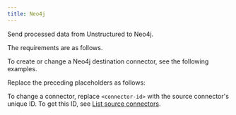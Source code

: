 ```yaml
---
title: Neo4j
---
```


Send processed data from Unstructured to Neo4j.

The requirements are as follows.


<Neo4jPrerequisites />

To create or change a Neo4j destination connector, see the following examples.


<CodeGroup>
    <Neo4jAPIRESTCreate />
    <Neo4jAPIRESTChange />
</CodeGroup>

Replace the preceding placeholders as follows:


<Neo4jAPIPlaceholders />

To change a connector, replace `<connector-id>` with the source connector's unique ID. 
To get this ID, see [List source connectors](/platform/api/overview#list-source-connectors).